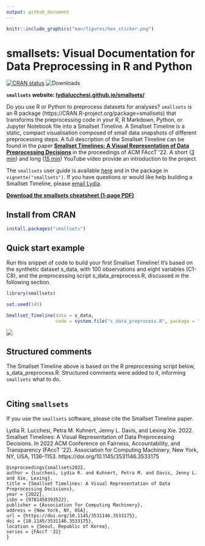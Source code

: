 ```yaml
---
output: github_document
---
```


```r
knitr::include_graphics("man/figures/hex_sticker.png")
```

# smallsets: Visual Documentation for Data Preprocessing in R and Python

[![CRAN status](https://www.r-pkg.org/badges/version/smallsets)](https://CRAN.R-project.org/package=smallsets)
![Downloads](https://cranlogs.r-pkg.org/badges/grand-total/smallsets)

**`smallsets` website: [lydialucchesi.github.io/smallsets/](https://lydialucchesi.github.io/smallsets/)**

Do you use R or Python to preprocess datasets for analyses? `smallsets` is an R package (https://CRAN.R-project.org/package=smallsets) that transforms the preprocessing code in your R, R Markdown, Python, or Jupyter Notebook file into a Smallset Timeline. A Smallset Timeline is a static, compact visualisation composed of small data snapshots of different preprocessing steps. A full description of the Smallset Timeline can be found in the paper [**Smallset Timelines: A Visual Representation of Data Preprocessing Decisions**](https://dl.acm.org/doi/abs/10.1145/3531146.3533175) in the proceedings of ACM FAccT '22. A short ([3 min](https://www.youtube.com/watch?v=_fpn02h3IUo)) and long ([15 min](https://www.youtube.com/watch?v=I_ksOv6rj1Y)) YouTube video provide an introduction to the project.

The `smallsets` user guide is available [here](https://lydialucchesi.github.io/smallsets/articles/smallsets.html) and in the package in `vignette("smallsets")`. If you have questions or would like help building a Smallset Timeline, please [email Lydia](mailto:lydia.lucchesi@anu.edu.au).

**[Download the smallsets cheatsheet (1-page PDF)](https://lydialucchesi.github.io/smallsets_cheatsheet/smallsets_cheatsheet.pdf)**

## Install from CRAN

```r
install.packages("smallsets")
```

## Quick start example

Run this snippet of code to build your first Smallset Timeline! It's based on the synthetic dataset s_data, with 100 observations and eight variables (C1-C8), and the preprocessing script s_data_preprocess.R, discussed in the following section.

```r
library(smallsets)

set.seed(145)

Smallset_Timeline(data = s_data,
                  code = system.file("s_data_preprocess.R", package = "smallsets"))
```

![](man/figures/quick_start_figure.png)

## Structured comments

The Smallset Timeline above is based on the R preprocessing script below, s_data_preprocess.R. Structured comments were added to it, informing `smallsets` what to do.

```r
```

## Citing `smallsets`

If you use the `smallsets` software, please cite the Smallset Timeline paper.

Lydia R. Lucchesi, Petra M. Kuhnert, Jenny L. Davis, and Lexing Xie. 2022. Smallset Timelines: A Visual Representation of Data Preprocessing Decisions. In 2022 ACM Conference on Fairness, Accountability, and Transparency (FAccT '22). Association for Computing Machinery, New York, NY, USA, 1136–1153. https://doi.org/10.1145/3531146.3533175

```
@inproceedings{smallsets2022, 
author = {Lucchesi, Lydia R. and Kuhnert, Petra M. and Davis, Jenny L. and Xie, Lexing}, 
title = {Smallset Timelines: A Visual Representation of Data Preprocessing Decisions}, 
year = {2022}, 
isbn = {9781450393522}, 
publisher = {Association for Computing Machinery}, 
address = {New York, NY, USA}, 
url = {https://doi.org/10.1145/3531146.3533175}, 
doi = {10.1145/3531146.3533175}, 
location = {Seoul, Republic of Korea}, 
series = {FAccT '22}
}
```
